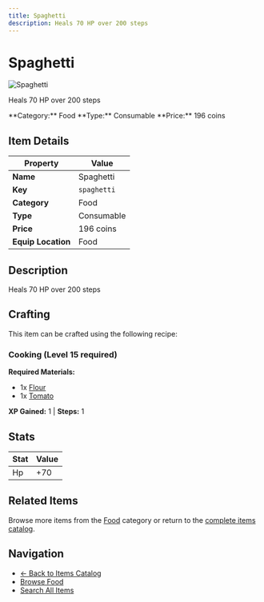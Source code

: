 ```yaml
---
title: Spaghetti
description: Heals 70 HP over 200 steps
---
```


# Spaghetti

<div className="flex items-start gap-6 mb-8">
  <div className="flex-shrink-0">
    <img src="/assets/resources/cooking/spaghetti.png" alt="Spaghetti" className="w-24 h-24 border rounded-lg" />
  </div>
  <div className="flex-1">
    <div className="space-y-2">
      <p className="text-lg text-muted-foreground">Heals 70 HP over 200 steps</p>
      <div className="flex flex-wrap gap-4 text-sm">
        <span className="px-2 py-1 bg-blue-100 dark:bg-blue-900 rounded-md">
          **Category:** Food
        </span>
        <span className="px-2 py-1 bg-green-100 dark:bg-green-900 rounded-md">
          **Type:** Consumable
        </span>
        <span className="px-2 py-1 bg-yellow-100 dark:bg-yellow-900 rounded-md">
          **Price:** 196 coins
        </span>
      </div>
    </div>
  </div>
</div>

## Item Details

| Property | Value |
|----------|-------|
| **Name** | Spaghetti |
| **Key** | `spaghetti` |
| **Category** | Food |
| **Type** | Consumable |
| **Price** | 196 coins |
| **Equip Location** | Food |

## Description

Heals 70 HP over 200 steps


## Crafting

This item can be crafted using the following recipe:

### Cooking (Level 15 required)

**Required Materials:**
- 1x [Flour](/docs/resources/individual/flour)
- 1x [Tomato](/docs/resources/individual/tomato)

**XP Gained:** 1 | **Steps:** 1

## Stats

| Stat | Value |
|------|-------|
| Hp | +70 |


## Related Items

Browse more items from the [Food](/docs/items#food) category or return to the [complete items catalog](/docs/items).

## Navigation

- [← Back to Items Catalog](/docs/items)
- [Browse Food](/docs/items#food)
- [Search All Items](/search)
